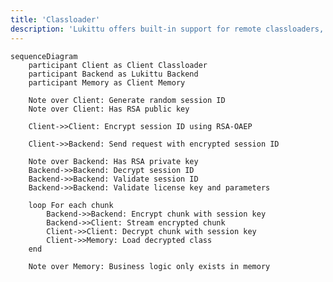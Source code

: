 ```yaml
---
title: 'Classloader'
description: 'Lukittu offers built-in support for remote classloaders, enabling you to download business logic directly from the Lukittu server and store it in memory, without the need to keep it locally.'
---
```


```mermaid
sequenceDiagram
    participant Client as Client Classloader
    participant Backend as Lukittu Backend
    participant Memory as Client Memory

    Note over Client: Generate random session ID
    Note over Client: Has RSA public key
    
    Client->>Client: Encrypt session ID using RSA-OAEP
    
    Client->>Backend: Send request with encrypted session ID
    
    Note over Backend: Has RSA private key
    Backend->>Backend: Decrypt session ID
    Backend->>Backend: Validate session ID
    Backend->>Backend: Validate license key and parameters
    
    loop For each chunk
        Backend->>Backend: Encrypt chunk with session key
        Backend->>Client: Stream encrypted chunk
        Client->>Client: Decrypt chunk with session key
        Client->>Memory: Load decrypted class
    end
    
    Note over Memory: Business logic only exists in memory
```
